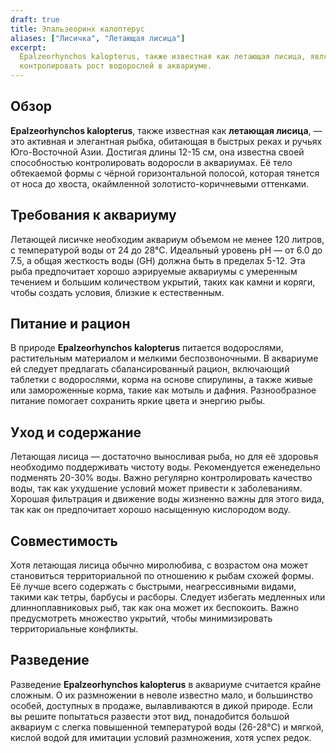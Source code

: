 ```yaml
---
draft: true
title: Эпальзеоринх калоптерус
aliases: ["Лисичка", "Летающая лисица"]
excerpt:
  Epalzeorhynchos kalopterus, также известная как летающая лисица, является активной рыбой, которая помогает
  контролировать рост водорослей в аквариуме.
---
```


## Обзор

**Epalzeorhynchos kalopterus**, также известная как **летающая лисица**, — это активная и элегантная рыбка, обитающая в
быстрых реках и ручьях Юго-Восточной Азии. Достигая длины 12-15 см, она известна своей способностью контролировать
водоросли в аквариумах. Её тело обтекаемой формы с чёрной горизонтальной полосой, которая тянется от носа до хвоста,
окаймленной золотисто-коричневыми оттенками.

## Требования к аквариуму

Летающей лисичке необходим аквариум объемом не менее 120 литров, с температурой воды от 24 до 28°C. Идеальный уровень pH
— от 6.0 до 7.5, а общая жесткость воды (GH) должна быть в пределах 5-12. Эта рыба предпочитает хорошо аэрируемые
аквариумы с умеренным течением и большим количеством укрытий, таких как камни и коряги, чтобы создать условия, близкие к
естественным.

## Питание и рацион

В природе **Epalzeorhynchos kalopterus** питается водорослями, растительным материалом и мелкими беспозвоночными. В
аквариуме ей следует предлагать сбалансированный рацион, включающий таблетки с водорослями, корма на основе спирулины, а
также живые или замороженные корма, такие как мотыль и дафния. Разнообразное питание помогает сохранить яркие цвета и
энергию рыбы.

## Уход и содержание

Летающая лисица — достаточно выносливая рыба, но для её здоровья необходимо поддерживать чистоту воды. Рекомендуется
еженедельно подменять 20-30% воды. Важно регулярно контролировать качество воды, так как ухудшение условий может
привести к заболеваниям. Хорошая фильтрация и движение воды жизненно важны для этого вида, так как он предпочитает
хорошо насыщенную кислородом воду.

## Совместимость

Хотя летающая лисица обычно миролюбива, с возрастом она может становиться территориальной по отношению к рыбам схожей
формы. Её лучше всего содержать с быстрыми, неагрессивными видами, такими как тетры, барбусы и расборы. Следует избегать
медленных или длинноплавниковых рыб, так как она может их беспокоить. Важно предусмотреть множество укрытий, чтобы
минимизировать территориальные конфликты.

## Разведение

Разведение **Epalzeorhynchos kalopterus** в аквариуме считается крайне сложным. О их размножении в неволе известно мало,
и большинство особей, доступных в продаже, вылавливаются в дикой природе. Если вы решите попытаться развести этот вид,
понадобится большой аквариум с слегка повышенной температурой воды (26-28°C) и мягкой, кислой водой для имитации условий
размножения, хотя успех редок.
